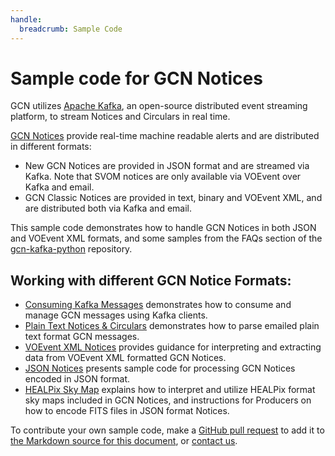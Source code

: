 ```yaml
---
handle:
  breadcrumb: Sample Code
---
```


# Sample code for GCN Notices

GCN utilizes [Apache Kafka](https://kafka.apache.org), an open-source distributed event streaming platform, to stream Notices and Circulars in real time.

[GCN Notices](https://gcn.nasa.gov/docs/notices) provide real-time machine readable alerts and are distributed in different formats:

- New GCN Notices are provided in JSON format and are streamed via Kafka. Note that SVOM notices are only available via VOEvent over Kafka and email.
- GCN Classic Notices are provided in text, binary and VOEvent XML, and are distributed both via Kafka and email.

This sample code demonstrates how to handle GCN Notices in both JSON and VOEvent XML formats, and some samples from the FAQs section of the [gcn-kafka-python](https://github.com/nasa-gcn/gcn-kafka-python) repository.

## Working with different GCN Notice Formats:

- [Consuming Kafka Messages](sample/kafka) demonstrates how to consume and manage GCN messages using Kafka clients.
- [Plain Text Notices & Circulars](sample/text) demonstrates how to parse emailed plain text format GCN messages.
- [VOEvent XML Notices](sample/xml) provides guidance for interpreting and extracting data from VOEvent XML formatted GCN Notices.
- [JSON Notices](sample/json) presents sample code for processing GCN Notices encoded in JSON format.
- [HEALPix Sky Map](sample/healpix) explains how to interpret and utilize HEALPix format sky maps included in GCN Notices, and instructions for Producers on how to encode FITS files in JSON format Notices.

To contribute your own sample code, make a [GitHub pull request](https://gcn.nasa.gov/docs/contributing/github) to add it to [the Markdown source for this document](https://github.com/nasa-gcn/gcn.nasa.gov/blob/CodeSamples/app/routes/docs.sample._index.mdx), or [contact us](/contact).
